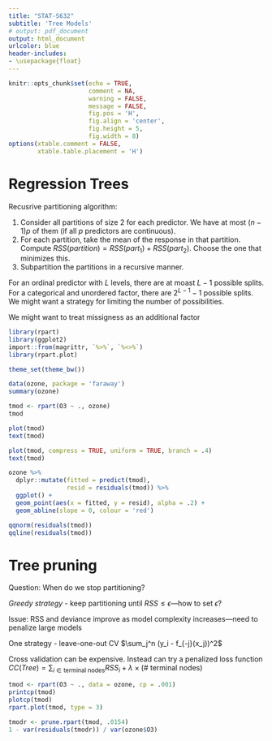```yaml
---
title: "STAT-S632"
subtitle: 'Tree Models'
# output: pdf_document
output: html_document
urlcolor: blue
header-includes:
- \usepackage{float}
---
```


```r
knitr::opts_chunk$set(echo = TRUE, 
                      comment = NA, 
                      warning = FALSE, 
                      message = FALSE, 
                      fig.pos = 'H', 
                      fig.align = 'center', 
                      fig.height = 5, 
                      fig.width = 8)
options(xtable.comment = FALSE, 
        xtable.table.placement = 'H')
```

# Regression Trees

Recusrive partitioning algorithm:

1. Consider all partitions of size 2 for each predictor. We have at most 
$(n - 1) p$ of them (if all $p$ predictors are continuous).
2. For each partition, take the mean of the response in that partition. Compute 
$RSS(partition) = RSS(part_1) + RSS(part_2)$. Choose the one that minimizes 
this. 
3. Subpartition the partitions in a recursive manner.

For an ordinal predictor with $L$ levels, there are at moast $L - 1$ possible 
splits. For a categorical and unordered factor, there are $2^{L-1} - 1$ possible 
splits. We might want a strategy for limiting the number of possibilities.

We might want to treat missigness as an additional factor

```r
library(rpart)
library(ggplot2)
import::from(magrittr, `%>%`, `%<>%`)
library(rpart.plot)

theme_set(theme_bw())

data(ozone, package = 'faraway')
summary(ozone)

tmod <- rpart(O3 ~ ., ozone)
tmod

plot(tmod)
text(tmod)

plot(tmod, compress = TRUE, uniform = TRUE, branch = .4)
text(tmod)
```

```r
ozone %>% 
  dplyr::mutate(fitted = predict(tmod), 
                resid = residuals(tmod)) %>% 
  ggplot() + 
  geom_point(aes(x = fitted, y = resid), alpha = .2) + 
  geom_abline(slope = 0, colour = 'red')
```

```r
qqnorm(residuals(tmod))
qqline(residuals(tmod))
```

# Tree pruning

Question: When do we stop partitioning?

*Greedy strategy* - keep partitioning until $RSS \leq \epsilon$---how to set 
$\epsilon$?

Issue: RSS and deviance improve as model complexity increases---need to penalize 
large models

One strategy - leave-one-out CV $\sum_j^n (y_i - f_{-j}(x_j))^2$

Cross validation can be expensive. Instead can try a penalized loss function
$CC(Tree) = 
  \sum_{i \in \text{terminal nodes}} 
    RSS_i + \lambda \times (\text{# terminal nodes})$

```r
tmod <- rpart(O3 ~ ., data = ozone, cp = .001)
printcp(tmod)
plotcp(tmod)
rpart.plot(tmod, type = 3)

tmodr <- prune.rpart(tmod, .0154)
1 - var(residuals(tmodr)) / var(ozone$O3)
```